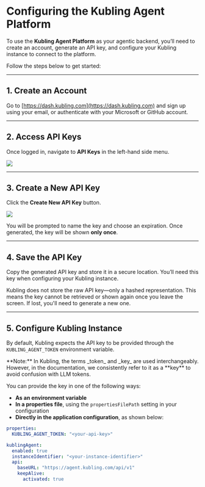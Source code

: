 
# Configuring the Kubling Agent Platform

To use the **Kubling Agent Platform** as your agentic backend, you’ll need to create an account, generate an API key, and configure your Kubling instance to connect to the platform.

Follow the steps below to get started:

---

## 1. Create an Account

Go to [https://dash.kubling.com](https://dash.kubling.com) and sign up using your email, or authenticate with your Microsoft or GitHub account.

---

## 2. Access API Keys

Once logged in, navigate to **API Keys** in the left-hand side menu.

![](../../public/img/dash-menu.png)

---

## 3. Create a New API Key

Click the **Create New API Key** button.

![](../../public/img/dash-apikey.png)

You will be prompted to name the key and choose an expiration. Once generated, the key will be shown **only once**.

---

## 4. Save the API Key

Copy the generated API key and store it in a secure location. You’ll need this key when configuring your Kubling instance.

<Callout type="warning">
  Kubling does not store the raw API key—only a hashed representation. This means the key cannot be retrieved or shown again once you leave the screen.  
  If lost, you'll need to generate a new one.
</Callout>

---

## 5. Configure Kubling Instance

By default, Kubling expects the API key to be provided through the `KUBLING_AGENT_TOKEN` environment variable.

<Callout>
  **Note:** In Kubling, the terms _token_ and _key_ are used interchangeably. However, in the documentation, we consistently refer to it as a **key** to avoid confusion with LLM tokens.
</Callout>

You can provide the key in one of the following ways:

- **As an environment variable**  
- **In a properties file**, using the `propertiesFilePath` setting in your configuration  
- **Directly in the application configuration**, as shown below:


```yaml
properties:
  KUBLING_AGENT_TOKEN: "<your-api-key>"

kublingAgent:
  enabled: true
  instanceIdentifier: "<your-instance-identifier>"
  api:
    baseURL: "https://agent.kubling.com/api/v1"
    keepAlive:
      activated: true
```